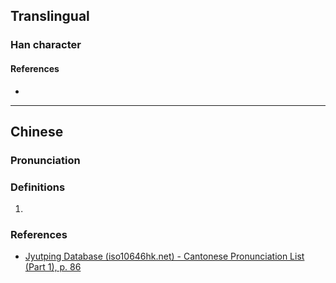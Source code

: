 {{character info}}
==Translingual==

===Han character===
{{Han char|rn=32|rad=土|as=05|sn=8|four=|canj=GRVP|ids=⿰土民}}

====References====
* {{Han ref|kx=0227.271|hdz=10435.131|uh=578A|ud=22410}}

----

==Chinese==
{{zh-forms}}

===Pronunciation===
{{zh-pron
|c=man4
|mc=y
|oc=y
|cat=
}}

===Definitions===
{{zh-hanzi}}

# {{rfdef|zh|sort=土05}}

===References===
* [http://www.iso10646hk.net/jp/document/download.jsp Jyutping Database (iso10646hk.net) - Cantonese Pronunciation List (Part 1), p. 86]